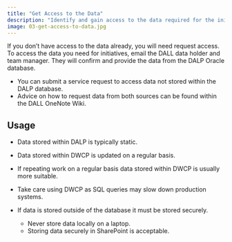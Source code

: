 ```yaml
---
title: "Get Access to the Data"
description: "Identify and gain access to the data required for the initiatve."
image: 03-get-access-to-data.jpg
---
```


If you don’t have access to the data already, you will need request access. To access the data you need for initiatives, email the DALL data holder and team manager. They will confirm and provide the data from the DALP Oracle database.

- You can submit a service request to access data not stored within the DALP database.
- Advice on how to request data from both sources can be found within the DALL OneNote Wiki.

## Usage

- Data stored within DALP is typically static.
- Data stored within DWCP is updated on a regular basis.
- If repeating work on a regular basis data stored within DWCP is usually more suitable.
- Take care using DWCP as SQL queries may slow down production systems.

- If data is stored outside of the database it must be stored securely.
  - Never store data locally on a laptop.
  - Storing data securely in SharePoint is acceptable.
  
  
